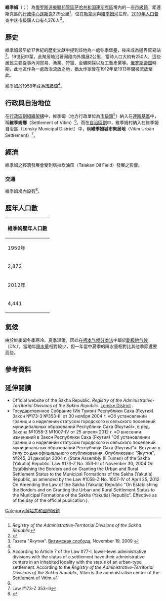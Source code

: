 {{Infobox settlement
|name = 維季姆
|native_name = Вити́м
|settlement_type = 市級鎮
|coordinates={{coord|region:RU-SA|display=it}}
|image_skyline = Witim1.jpg
|image_caption = 維季姆
|image_map = Map of Russia - Sakha (Yakutia) Republic (2008-03).svg
|map_caption = 萨哈共和国在俄羅斯的位置
|pushpin_map=Russia Sakha Republic
|pushpin_map_caption =維季姆在萨哈共和国的位置

|subdivision_type = [[世界政區索引|國家]]
|subdivision_name = [[俄羅斯|俄羅斯]]
|subdivision_type1 = [[俄羅斯聯邦管區|聯邦管區]]
|subdivision_name1 = [[遠東聯邦管區|遠東聯邦管區]]
|subdivision_type2 = [[俄罗斯联邦主体|聯邦主體]]
|subdivision_name2 = [[萨哈共和国|萨哈共和国]]
|subdivision_type3 = 區
|subdivision_name3 = [[連斯克區|連斯克區]]
|established_title = 設立
|established_date = 1621年
|established_title1 = 成為市級鎮
|established_date1 = 1958年<ref name="SakhaR_admlist" />
|established_title2 = 前稱
|established_date2 = 
|population_as_of = [[2010年俄羅斯人口普查|2010年]]
|population_footnotes =<ref name="2010Census" />
|population_total = 4376
|population_density_km2 = auto
|pop_est_footnotes = <ref name="2016Census">{{Cite web |url=http://www.gks.ru/free_doc/doc_2016/bul_dr/mun_obr2016.rar |title=Численность населения Российской Федерации по муниципальным образованиям на 1 января 2016 года |accessdate=2016-11-11 |archive-date=2019-05-13 |archive-url=https://web.archive.org/web/20190513150350/http://www.gks.ru/free_doc/doc_2016/bul_dr/mun_obr2016.rar |dead-url=no }}</ref>
|pop_est_as_of = 2016年
|population_est = 4206
|elevation_m = 
|timezone = [[雅库茨克时间|YAKT]]
|utc_offset = +9
|postal_code_type = {{le|俄羅斯郵區編號|Postal codes in Russia|郵區編號}}
|postal_code =  678150
|blank_name = [[車輛號牌|車輛號牌]]
|blank_info = 14
|blank1_name = {{le|俄羅斯電話區號|Telephone numbers in Russia|電話區號}}
|blank1_info = +7 41137-25
|blank2_name = [[俄羅斯行政區劃代碼|OKATO]]
|blank2_info = [https://classif.spb.ru/classificators/view/okt.php?st=A&kr=1&kod=98227553 98227553]
|blank3_name = OKTMO
|blank3_info = [https://classif.spb.ru/classificators/view/tma.php?st=A&kr=1&kod=98627153051 98627153051]
|website =
}}

'''維季姆'''（{{lang-ru|Вити́м}}；{{lang-sah|Витим}}）為[[俄罗斯|俄罗斯]][[遠東聯邦管區|遠東聯邦管區]][[萨哈共和国|萨哈共和国]][[連斯克區|連斯克區]]境內的一座[[市級鎮|市級鎮]]，距連斯克區的[[行政中心|行政中心]][[连斯克|连斯克]]229公里<ref name="SakhaR_admlist">''Registry of the Administrative-Territorial Divisions of the Sakha Republic''</ref>，位在[[勒拿河|勒拿河]]與[[維季姆河|維季姆河]]{{le|匯流|Confluence|匯流處}}左岸。[[2010年俄羅斯人口普查|2010年人口普查]]中該市級鎮人口有4,376人<ref name="2010Census">{{ru-pop-ref|2010Census}}</ref>。

==歷史==
維季姆最早於17世紀的歷史文獻中提到該地為一處冬季堡壘，後來成為邊界貿易站<ref name="Established">Газета "Якутия". [http://www.gazetayakutia.ru/node/1839 Витимская слобода], November 19, 2009  {{webarchive|url=https://web.archive.org/web/20101030160300/http://www.gazetayakutia.ru/node/1839 |date=2010年10月30日 }}</ref>。19世紀中葉，此聚居地沿著河段向外擴展2公里，當時人口大約有250人，這些居民主要從事內河貿易、漁業、狩獵、金礦開採以及工藝產業等。[[俄罗斯帝国|俄罗斯帝国]]時期，此地區作為一處政治流放之地，猶太作家{{le|H·萊維克|H. Leivick}}曾在1912年至1913年間被流放至此。

維季姆於1958年成為[[市級鎮|市級鎮]]<ref name="SakhaR_admlist" />。

==行政與自治地位==
在[[俄罗斯行政区划|行政區劃組織架構]]中，維季姆（地方行政單位為[[市級鎮|市級鎮]]<ref name="StatusNote">According to Article 7 of the Law #77-I, lower-level administrative divisions with the status of a settlement have their administrative centers in an inhabited locality with the status of an urban-type settlement. According to the ''Registry of the Administrative-Territorial Divisions of the Sakha Republic'', Vitim is the administrative center of the Settlement of Vitim.</ref>）納入在[[連斯基區_(薩哈共和國)|連斯基區]]中，稱'''維季姆鄉'''（Settlement of Vitim）<ref name="SakhaR_admlist" />。而在[[俄罗斯行政区划|自治區劃]]中，維季姆村納入在維季姆自治區（Lensky Municipal District）中，稱'''維季姆城市聚居地'''（Vitim Urban Settlement）<ref name="Ref531">Law #173-Z 353-III</ref>。

==經濟==
維季姆之經濟發展會受到塔拉坎油田（Talakan Oil Field）發展之影響。

===交通===
維季姆境內設有{{le|維季姆機場|Vitim Airport}}<ref>{{cite web|title=Vitim Airport|url=http://www.ourairports.com/airports/UERT/|publisher=OurAirports|accessdate=2013-01-23|archive-date=2012-02-24|archive-url=https://web.archive.org/web/20120224125133/http://www.ourairports.com/airports/UERT/|dead-url=no}}</ref>。

==歷年人口數==
{| class="wikitable" style=text-align:center
|-
! colspan =7| 維季姆歷年人口數
|-
! 1959年 !! 1970年 !! 1979年 !! 1989年<ref name="1989Census">{{ru-pop-ref|1989Census}}</ref>!! 2002年<ref name="2002Census">{{ru-pop-ref|2002Census}}</ref>!! 2009年<ref name="2009Est">{{ru-pop-ref|2009Est}}</ref>!! 2010年<ref name="2010Census">{{ru-pop-ref|2010Census}}</ref>
|-
| 2,872 || 3,691 || 3,461 || 5,311 || 3,973 || 4,233 || 4,376
|-
!  2012年 !! 2013年 !! 2014年 !! 2015年 !! 2016年<ref name="2016Census"/>!!  !! 
|-
| 4,441 || 4,406 || 4,366 || 4,307 || 4,206 || ||
|}

==氣候==
由於維季姆冬季寒冷、夏季溫暖，因此在[[柯本气候分类法|柯本气候分类法]]中屬於[[副极地气候|副极地气候]]（Dfc）。當地年[[降水量|降水量]]相對較少，但一年當中夏季的降水量相對比其他季節還要高些。

<div style="width:70%;">
{{Weather box
|location=維季姆
|metric first=yes
|single line=yes
|Jan record high C=2.9
|Feb record high C=3.6
|Mar record high C=11.9
|Apr record high C=20.7
|May record high C=32.9
|Jun record high C=36.8
|Jul record high C=36.6
|Aug record high C=36.3
|Sep record high C=28.9
|Oct record high C=19.9
|Nov record high C=7.7
|Dec record high C=4.6
|Jan high C = -23.8
|Feb high C = -18.6
|Mar high C = -6.3
|Apr high C = 3.8
|May high C = 13.0
|Jun high C = 22.1
|Jul high C = 25.2
|Aug high C = 21.3
|Sep high C = 12.4
|Oct high C = 1.0
|Nov high C = -13.4
|Dec high C = -22.3
|Jan mean C = -28.8
|Feb mean C = -25.7
|Mar mean C = -15.3
|Apr mean C = -3.4
|May mean C = 6.2
|Jun mean C = 14.6
|Jul mean C = 18.1
|Aug mean C = 14.6
|Sep mean C = 6.4
|Oct mean C = -3.4
|Nov mean C = -18.2
|Dec mean C = -26.9
|Jan low C = -34.1
|Feb low C = -32.2
|Mar low C = -23.7
|Apr low C = -10.6
|May low C = -0.6
|Jun low C = 7.4
|Jul low C = 11.5
|Aug low C = 8.8
|Sep low C = 1.8
|Oct low C = -7.3
|Nov low C = -23.3
|Dec low C = -32.1
|Jan record low C = -60.2
|Feb record low C = -57.6
|Mar record low C = -51.5
|Apr record low C = -40.9
|May record low C = -22.1
|Jun record low C = -6.4
|Jul record low C = -1.3
|Aug record low C = -4.9
|Sep record low C = -12.3
|Oct record low C = -34.6
|Nov record low C = -50.6
|Dec record low C = -61.2
|Jan precipitation mm = 26.9
|Feb precipitation mm = 17.8
|Mar precipitation mm = 14.3
|Apr precipitation mm = 16.7
|May precipitation mm = 33.7
|Jun precipitation mm = 51.9
|Jul precipitation mm = 56.6
|Aug precipitation mm = 60.3
|Sep precipitation mm = 45.7
|Oct precipitation mm = 41.1
|Nov precipitation mm = 38.8
|Dec precipitation mm = 31.9
|unit precipitation days = 0.1 mm
|Jan precipitation days = 22.8
|Feb precipitation days = 22.6
|Mar precipitation days = 17.6
|Apr precipitation days = 14.5
|May precipitation days = 14.9
|Jun precipitation days = 12.1
|Jul precipitation days = 10.5
|Aug precipitation days = 13.9
|Sep precipitation days = 17.3
|Oct precipitation days = 24.3
|Nov precipitation days = 26.0
|Dec precipitation days = 25.0
|Jan humidity = 76.4
|Feb humidity = 75.5
|Mar humidity = 70.8
|Apr humidity = 65.1
|May humidity = 62.4
|Jun humidity = 66.3
|Jul humidity = 70.9
|Aug humidity = 77.1
|Sep humidity = 78.0
|Oct humidity = 79.2
|Nov humidity = 78.6
|Dec humidity = 76.2
|Jan sun = 54.3
|Feb sun = 105.0
|Mar sun = 175.2
|Apr sun = 210.0
|May sun = 252.7
|Jun sun = 291.0
|Jul sun = 291.4
|Aug sun = 221.7
|Sep sun = 135.0
|Oct sun = 85.3
|Nov sun = 63.0
|Dec sun = 34.1
|source 1 = climatebase.ru (1948-2011)<ref name="climatebase">{{cite web|title=Vitim, Russia|url=http://climatebase.ru/station/30054/?lang=en|publisher=Climatebase.ru|accessdate=2013-01-23|archive-date=2016-01-09|archive-url=https://web.archive.org/web/20160109092046/http://climatebase.ru/station/30054/?lang=en|dead-url=no}}</ref>
}}
</div>

==參考資料==
{{Reflist|30em}}

==延伸閱讀==
{{Commons category|Vitim}}
*Official website of the Sakha Republic. ''Registry of the Administrative-Territorial Divisions of the Sakha Republic''. [http://sakha.gov.ru/node/12530 Lensky District] {{Wayback|url=http://sakha.gov.ru/node/12530 |date=20140202105204 }}. {{ru icon}}
*Государственное Собрание (Ил Тумэн) Республики Саха (Якутия). Закон №173-З №353-III от 30 ноября 2004 г. «Об установлении границ и о наделении статусом городского и сельского поселений муниципальных образований Республики Саха (Якутия)», в ред. Закона №1058-З №1007-IV от 25 апреля 2012 г. «О внесении изменений в Закон Республики Саха (Якутия) "Об установлении границ и о наделении статусом городского и сельского поселений муниципальных образований Республики Саха (Якутия)"». Вступил в силу со дня официального опубликования. Опубликован: "Якутия", №245, 31 декабря 2004 г. (State Assembly (Il Tumen) of the Sakha (Yakutia) Republic. Law #173-Z No. 353-III of November 30, 2004 On Establishing the Borders and on Granting the Urban and Rural Settlement Status to the Municipal Formations of the Sakha (Yakutia) Republic, as amended by the Law #1058-Z No. 1007-IV of April 25, 2012 On Amending the Law of the Sakha (Yakutia) Republic "On Establishing the Borders and on Granting the Urban and Rural Settlement Status to the Municipal Formations of the Sakha (Yakutia) Republic". Effective as of the day of the official publication.).

{{薩哈共和國行政區劃}}

{{DEFAULTSORT:Vitim}}
[[Category:薩哈共和國市級鎮|Category:薩哈共和國市級鎮]]